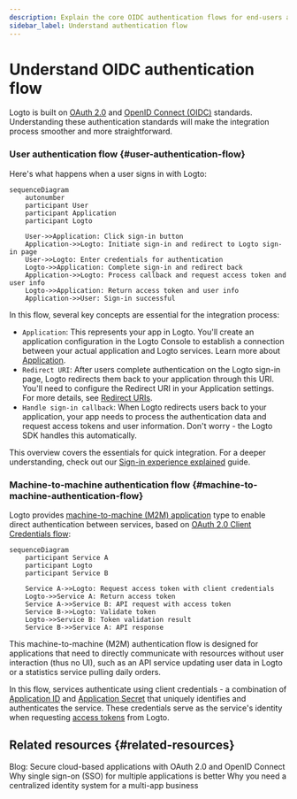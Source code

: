 ```yaml
---
description: Explain the core OIDC authentication flows for end-users and machine-to-machine interactions, highlighting token exchange.
sidebar_label: Understand authentication flow
---
```


# Understand OIDC authentication flow

Logto is built on [OAuth 2.0](https://auth.wiki/oauth-2.0) and [OpenID Connect (OIDC)](https://auth.wiki/openid-connect) standards. Understanding these authentication standards will make the integration process smoother and more straightforward.

### User authentication flow \{#user-authentication-flow}

Here's what happens when a user signs in with Logto:

```mermaid
sequenceDiagram
    autonumber
    participant User
    participant Application
    participant Logto

    User->>Application: Click sign-in button
    Application->>Logto: Initiate sign-in and redirect to Logto sign-in page
    User->>Logto: Enter credentials for authentication
    Logto->>Application: Complete sign-in and redirect back
    Application->>Logto: Process callback and request access token and user info
    Logto->>Application: Return access token and user info
    Application->>User: Sign-in successful
```

In this flow, several key concepts are essential for the integration process:

- `Application`: This represents your app in Logto. You'll create an application configuration in the Logto Console to establish a connection between your actual application and Logto services. Learn more about [Application](/integrate-logto/application-data-structure/#introduction).
- `Redirect URI`: After users complete authentication on the Logto sign-in page, Logto redirects them back to your application through this URI. You'll need to configure the Redirect URI in your Application settings. For more details, see [Redirect URIs](/integrate-logto/application-data-structure/#redirect-uris).
- `Handle sign-in callback`: When Logto redirects users back to your application, your app needs to process the authentication data and request access tokens and user information. Don't worry - the Logto SDK handles this automatically.

This overview covers the essentials for quick integration. For a deeper understanding, check out our [Sign-in experience explained](/concepts/sign-in-experience/) guide.

### Machine-to-machine authentication flow \{#machine-to-machine-authentication-flow}

Logto provides [machine-to-machine (M2M) application](/quick-starts/m2m) type to enable direct authentication between services, based on [OAuth 2.0 Client Credentials flow](https://auth.wiki/client-credentials-flow):

```mermaid
sequenceDiagram
    participant Service A
    participant Logto
    participant Service B

    Service A->>Logto: Request access token with client credentials
    Logto->>Service A: Return access token
    Service A->>Service B: API request with access token
    Service B->>Logto: Validate token
    Logto->>Service B: Token validation result
    Service B->>Service A: API response
```

This machine-to-machine (M2M) authentication flow is designed for applications that need to directly communicate with resources without user interaction (thus no UI), such as an API service updating user data in Logto or a statistics service pulling daily orders.

In this flow, services authenticate using client credentials - a combination of [Application ID](/integrate-logto/application-data-structure/#application-id) and [Application Secret](/integrate-logto/application-data-structure/#application-secret) that uniquely identifies and authenticates the service. These credentials serve as the service's identity when requesting [access tokens](https://auth.wiki/access-token) from Logto.

## Related resources \{#related-resources}

<Url href="https://blog.logto.io/secure-cloud-apps-with-oauth-and-openid-connect">
  Blog: Secure cloud-based applications with OAuth 2.0 and OpenID Connect
</Url>

<Url href="https://blog.logto.io/sso-is-better">
  Why single sign-on (SSO) for multiple applications is better
</Url>

<Url href="https://blog.logto.io/centralized-identity-system">
  Why you need a centralized identity system for a multi-app business
</Url>
